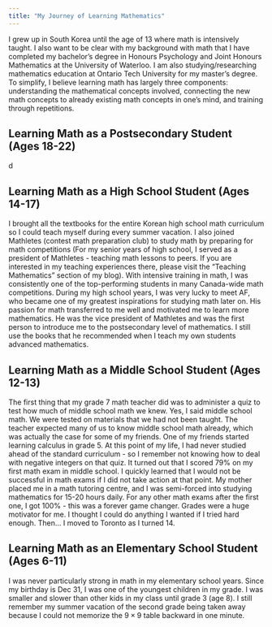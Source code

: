 ```yaml
---
title: "My Journey of Learning Mathematics"
---
```


I grew up in South Korea until the age of 13 where math is intensively taught. I also want to be clear with my background with math that I have completed my bachelor's degree in Honours Psychology and Joint Honours Mathematics at the University of Waterloo. I am also studying/researching mathematics education at Ontario Tech University for my master's degree. To simplify, I believe learning math has largely three components: understanding the mathematical concepts involved, connecting the new math concepts to already existing math concepts in one's mind, and training through repetitions.

## Learning Math as a Postsecondary Student (Ages 18-22)

d

## Learning Math as a High School Student (Ages 14-17)

I brought all the textbooks for the entire Korean high school math curriculum so I could teach myself during every summer vacation. I also joined Mathletes (contest math preparation club) to study math by preparing for math competitions (For my senior years of high school, I served as a president of Mathletes - teaching math lessons to peers. If you are interested in my teaching experiences there, please visit the "Teaching Mathematics" section of my blog). With intensive training in math, I was consistently one of the top-performing students in many Canada-wide math competitions. During my high school years, I was very lucky to meet AF, who became one of my greatest inspirations for studying math later on. His passion for math transferred to me well and motivated me to learn more mathematics. He was the vice president of Mathletes and was the first person to introduce me to the postsecondary level of mathematics. I still use the books that he recommended when I teach my own students advanced mathematics.

## Learning Math as a Middle School Student (Ages 12-13)

The first thing that my grade 7 math teacher did was to administer a quiz to test how much of middle school math we knew. Yes, I said middle school math. We were tested on materials that we had not been taught. The teacher expected many of us to know middle school math already, which was actually the case for some of my friends. One of my friends started learning calculus in grade 5. At this point of my life, I had never studied ahead of the standard curriculum - so I remember not knowing how to deal with negative integers on that quiz. It turned out that I scored 79% on my first math exam in middle school. I quickly learned that I would not be successful in math exams if I did not take action at that point. My mother placed me in a math tutoring centre, and I was semi-forced into studying mathematics for 15-20 hours daily. For any other math exams after the first one, I got 100% - this was a forever game changer. Grades were a huge motivator for me. I thought I could do anything I wanted if I tried hard enough. Then... I moved to Toronto as I turned 14.

## Learning Math as an Elementary School Student (Ages 6-11)

I was never particularly strong in math in my elementary school years. Since my birthday is Dec 31, I was one of the youngest children in my grade. I was smaller and slower than other kids in my class until grade 3 (age 8). I still remember my summer vacation of the second grade being taken away because I could not memorize the $9 \times 9$ table backward in one minute.
